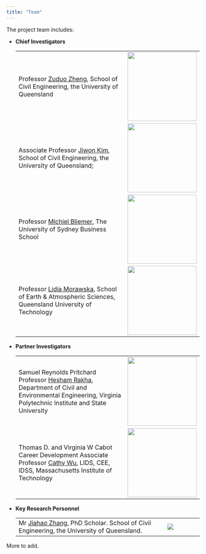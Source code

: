 ---
title: "Team"
---

The project team includes:

-   **Chief Investigators**

    |                                                                                                                                                                |                                           |
    |-------------------------------------------------------|-----------------|
    | Professor [Zuduo Zheng](http://www.connectedandautonomoustransport.com/dr-zhengs-research.html), School of Civil Engineering, the University of Queensland     | ![](ZuduoZheng1_small.jpg){width="180"}   |
    | Associate Professor [Jiwon Kim](https://researchers.uq.edu.au/researcher/10269), School of Civil Engineering, the University of Queensland;                    | ![](jiwon.jpeg){width="180"}              |
    | Professor [Michiel Bliemer](https://www.sydney.edu.au/business/about/our-people/academic-staff/michiel-bliemer.html), The University of Sydney Business School | ![](Michiel.jpg){width="180"}             |
    | Professor [Lidia Morawska](https://en.wikipedia.org/wiki/Lidia_Morawska), School of Earth & Atmospheric Sciences, Queensland University of Technology          | ![](Lidia.jpg){width="180" height="auto"} |

-   **Partner Investigators**

    |                                                                                                                                                                                                                  |                                              |
    |--------------------------------------------------------|----------------|
    | Samuel Reynolds Pritchard Professor [Hesham Rakha](https://cee.vt.edu/people/faculty/rakha.html), Department of Civil and Environmental Engineering, Virginia Polytechnic Institute and State University | ![](Hesham3.jfif){width="180" height="auto"} |
    | Thomas D. and Virginia W Cabot Career Development Associate Professor [Cathy Wu](http://www.wucathy.com/blog/), LIDS, CEE, IDSS, Massachusetts Institute of Technology                                           | ![](Cathy3.jfif){width="180" height="auto"}  |

-   **Key Research Personnel**

    |                                                                                                                                               |                 |
    |----------------------------------------------------------|--------------|
    | Mr [Jiahao Zhang](https://civil.uq.edu.au/profile/5288/jiahao-zhang), PhD Scholar. School of Civil Engineering, the University of Queensland. | ![](Jiahao.JPG) |

More to add.